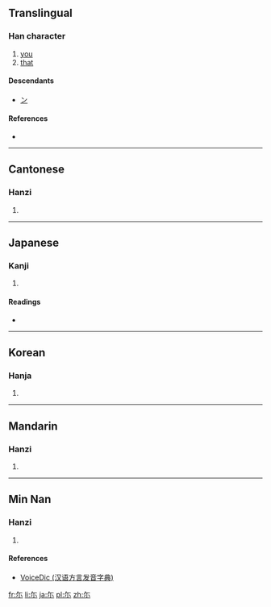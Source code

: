 {{also|爾}}
==Translingual==

===Han character===
{{Han char|rn=42|rad=小|as=02|sn=5|four=|canj=人火 (OF), X人火 (XOF)|ids=⿱[[𠂉]][[小]]}}

# [[you]]
# [[that]]

====Descendants====
* [[ン]]

====References====
* {{Han ref|kx=0297.010|dkj=07478|hdz=10562.010|uh=5C13|ud=23571}}

----

==Cantonese==

===Hanzi===
{{yue-hanzi|jyut=[[ji5]]|y=yi5}}

# {{defn|lang=yue|sort=小02}}

----

==Japanese==

===Kanji===
{{ja-kanji|grade=|rs=小02}}

# {{defn|lang=ja|sort=小02}}

====Readings====
* {{ja-readings|on=[[じ]] (ji), [[に]] (ni)|kun=[[なんじ]] (nanji), [[その]] (sono), [[しかり]] (shikari)}}

----

==Korean==

===Hanja===
{{ko-hanja|hangeul=이|rv=i|mr=i}}

# {{defn|lang=ko|sort=小02}}

----

==Mandarin==

===Hanzi===
{{cmn-hanzi|pin=[[ěr]] ([[er3]])|wg=erh<sup>3</sup>}}

# {{defn|lang=cmn|sort=小02}}

----

==Min Nan==

===Hanzi===
{{nan-hanzi|tlpa=[[lí]] (li<sup>2</sup>)|gd=li<sup>3</sup>}}

# {{defn|lang=nan|sort=小02}}

====References====
*[http://cn.voicedic.com/ VoiceDic (汉语方言发音字典)]

[[fr:尓]]
[[li:尓]]
[[ja:尓]]
[[pl:尓]]
[[zh:尓]]